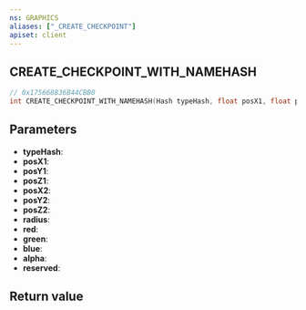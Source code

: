 ```yaml
---
ns: GRAPHICS
aliases: ["_CREATE_CHECKPOINT"]
apiset: client
---
```

## CREATE_CHECKPOINT_WITH_NAMEHASH

```c
// 0x175668836B44CBB0
int CREATE_CHECKPOINT_WITH_NAMEHASH(Hash typeHash, float posX1, float posY1, float posZ1, float posX2, float posY2, float posZ2, float radius, int red, int green, int blue, int alpha, int reserved);
```


## Parameters
* **typeHash**:
* **posX1**:
* **posY1**:
* **posZ1**:
* **posX2**:
* **posY2**:
* **posZ2**:
* **radius**:
* **red**:
* **green**:
* **blue**:
* **alpha**:
* **reserved**:

## Return value
